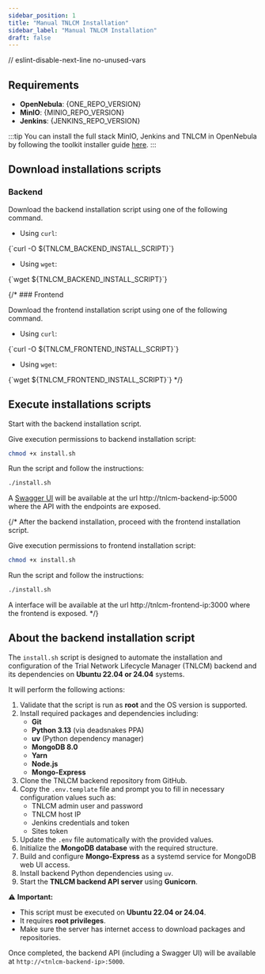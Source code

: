 ```yaml
---
sidebar_position: 1
title: "Manual TNLCM Installation"
sidebar_label: "Manual TNLCM Installation"
draft: false
---
```


// eslint-disable-next-line no-unused-vars

## Requirements

- **OpenNebula**: <Link to={ONE_REPO_RELEASE}>{ONE_REPO_VERSION}</Link>
- **MinIO**: <Link to={MINIO_REPO_RELEASE}>{MINIO_REPO_VERSION}</Link>
- **Jenkins**: <Link to={JENKINS_REPO_RELEASE}>{JENKINS_REPO_VERSION}</Link>

:::tip
You can install the full stack MinIO, Jenkins and TNLCM in OpenNebula by following the toolkit installer guide [here](../toolkit-installer/installation.mdx).
:::

## Download installations scripts

### Backend

Download the backend installation script using one of the following command.

- Using `curl`:

<CodeBlock language="bash">
    {`curl -O ${TNLCM_BACKEND_INSTALL_SCRIPT}`}
</CodeBlock>

- Using `wget`:

<CodeBlock language="bash">
    {`wget ${TNLCM_BACKEND_INSTALL_SCRIPT}`}
</CodeBlock>

{/* ### Frontend

Download the frontend installation script using one of the following command.

- Using `curl`:

<CodeBlock language="bash">
    {`curl -O ${TNLCM_FRONTEND_INSTALL_SCRIPT}`}
</CodeBlock>

- Using `wget`:

<CodeBlock language="bash">
    {`wget ${TNLCM_FRONTEND_INSTALL_SCRIPT}`}
</CodeBlock> */}

## Execute installations scripts

Start with the backend installation script.

Give execution permissions to backend installation script:

```bash
chmod +x install.sh
```

Run the script and follow the instructions:

```bash
./install.sh
```

A [Swagger UI](./swagger-ui.mdx) will be available at the url http://tnlcm-backend-ip:5000 where the API with the endpoints are exposed.

{/* After the backend installation, proceed with the frontend installation script.

Give execution permissions to frontend installation script:

```bash
chmod +x install.sh
```

Run the script and follow the instructions:

```bash
./install.sh
```

A interface will be available at the url http://tnlcm-frontend-ip:3000 where the frontend is exposed. */}

## About the backend installation script

The `install.sh` script is designed to automate the installation and configuration of the Trial Network Lifecycle Manager (TNLCM) backend and its dependencies on **Ubuntu 22.04 or 24.04** systems.

It will perform the following actions:

1. Validate that the script is run as **root** and the OS version is supported.
2. Install required packages and dependencies including:
   - **Git**
   - **Python 3.13** (via deadsnakes PPA)
   - **uv** (Python dependency manager)
   - **MongoDB 8.0**
   - **Yarn**
   - **Node.js**
   - **Mongo-Express**
3. Clone the TNLCM backend repository from GitHub.
4. Copy the `.env.template` file and prompt you to fill in necessary configuration values such as:
   - TNLCM admin user and password
   - TNLCM host IP
   - Jenkins credentials and token
   - Sites token
5. Update the `.env` file automatically with the provided values.
6. Initialize the **MongoDB database** with the required structure.
7. Build and configure **Mongo-Express** as a systemd service for MongoDB web UI access.
8. Install backend Python dependencies using `uv`.
9. Start the **TNLCM backend API server** using **Gunicorn**.

⚠️ **Important:**
- This script must be executed on **Ubuntu 22.04 or 24.04**.
- It requires **root privileges**.
- Make sure the server has internet access to download packages and repositories.

Once completed, the backend API (including a Swagger UI) will be available at `http://<tnlcm-backend-ip>:5000`.
